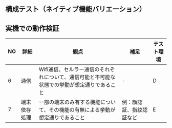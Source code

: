## 構成テスト（ネイティブ機能バリエーション）

## 実機での動作検証

| NO | 詳細 | 観点 | 補足 | テスト環境 |
| --- | --- | --- | --- | --- |
| 6 | 通信 | Wifi通信、セルラー通信のそれぞれについて、通信可能と不可能な状態での挙動が想定通りであること | - | D |
| 7 | 端末依存処理 | 一部の端末のみ有する機能について、その機能の有無による挙動が想定通りであること | 例：顔認証、指紋認証など | E |

